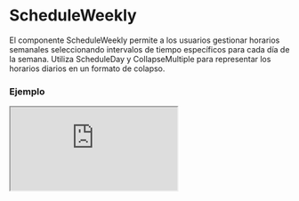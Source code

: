 # ScheduleWeekly

El componente ScheduleWeekly permite a los usuarios gestionar horarios semanales seleccionando intervalos de tiempo específicos para cada día de la semana. Utiliza ScheduleDay y CollapseMultiple para representar los horarios diarios en un formato de colapso.


### Ejemplo

<Iframe
  minHeightIframe="30dvh"
  src="https://fenextjs-component-storybook.vercel.app/iframe.html?args=&id=schedule-scheduleweekly--index&viewMode=story"
/>

### Importacion

Para importar el componente ScheduleWeekly, se puede hacer desde fenextjs

```tsx copy
import { ScheduleWeekly } from "fenextjs";
```

### Parametros

| Parametro             | Tipo                                   | Requerido | Default                                                 | Descripcion                                                                                                   |
| --------------------- | -------------------------------------- | --------- | ------------------------------------------------------- | ------------------------------------------------------------------------------------------------------------- |
| className             | string                                 | no        | ''                                                      | Clase CSS para personalizar el contenedor del componente ScheduleWeekly.                                      |
| title                 | ReactNode                              | no        | 'Schedule Weekly'                                       | Título del componente ScheduleWeekly.                                                                         |
| defaultValue          | ScheduleWeeklyValueType                | no        | \{\}                                                    | Valor inicial del horario semanal, estructurado por días de la semana.                                        |
| value                 | ScheduleWeeklyValueType                | no        | undefined                                               | Valor actual del horario semanal, usado para el control del componente desde el exterior.                     |
| onChange              | (v: ScheduleWeeklyValueType) =\> void  | no        | N/A                                                     | Función callback para manejar cambios en el valor del horario semanal.                                        |
| CollapseMultipleProps | Omit\<CollapseMultipleProps, 'items'\> | no        | \{ name: 'schedule', type: 'radio', defaultActive: 0 \} | Props para personalizar el comportamiento del componente CollapseMultiple que envuelve cada día de la semana. |
| onParseHeaderDay      | (v: DaysEnum) =\> ReactNode            | no        | undefined                                               | Función para personalizar el encabezado de cada día de la semana en el colapso.                               |

### Storybook

Para ver el storybook del componente lo puede hacer con este [link](https://fenextjs-component-storybook.vercel.app/?path=/story/schedule-scheduleweekly--index)

### Usos

- Uso básico del ScheduleWeekly

```tsx copy
<ScheduleWeekly onChange={(value) => console.log(value)} />
```

- ScheduleWeekly con título personalizado

```tsx copy
<ScheduleWeekly title="Horario Semanal" />
```

- ScheduleWeekly con CollapseMultipleProps personalizados

```tsx copy
<ScheduleWeekly
  CollapseMultipleProps={{ type: "checkbox", defaultActive: [0, 1] }}
/>
```
